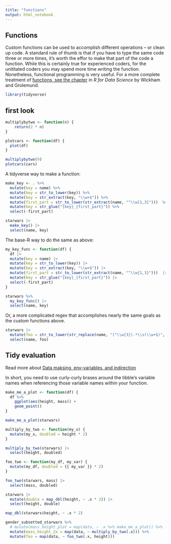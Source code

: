 ```yaml
---
title: "functions"
output: html_notebook
---
```


## Functions

Custom functions can be used to accomplish different operations -- or clean up code.  A standard rule of thumb is that if you have to type the same code three or more times, it's worth the effor to make that part of the code a function.  While this is certainly true for experienced coders, for the unititated coders you may spend more time writing the function. Nonetheless, functional programming is very useful.  For a more complete treatment of [functions, see the chapter](https://r4ds.had.co.nz/functions.html) in _R for Data Science_ by Wickham and Grolemund.

```r
library(tidyverse)
```


## first look

```r
multiplybytwo <- function(n) {
    return(2 * n)
}

plotcars <- function(df) {
  plot(df)
}

```

```r
multiplybytwo(9)
plotcars(cars)
```
A tidyverse way to make a function:

```r
make_key <- . %>% 
  mutate(key = name) %>%  
  mutate(key = str_to_lower(key)) %>%  
  mutate(key = str_extract(key, "\\w+$")) %>% 
  mutate(first_part = str_to_lower(str_extract(name, "^\\w{1,3}")))  %>% 
  mutate(key = str_glue("{key}_{first_part}")) %>% 
  select(-first_part)

starwars |>
  make_key() |>
  select(name, key)
```

The base-R way to do the same as above:

```r
my_key_func <- function(df) {
  df |> 
  mutate(key = name) |>  
  mutate(key = str_to_lower(key)) |>  
  mutate(key = str_extract(key, "\\w+$")) |> 
  mutate(first_part = str_to_lower(str_extract(name, "^\\w{1,3}")))  |> 
  mutate(key = str_glue("{key}_{first_part}")) |> 
  select(-first_part)
}

starwars %>% 
  my_key_func() |>
  select(name, key)
```

Or, a more complicated regex that accomplishes nearly the same goals as the custom functions above. 

```r
starwars |> 
  mutate(foo = str_to_lower(str_replace(name, "(^\\w{3}).*\\s(\\w+$)", "\\2_\\1"))) |>
  select(name, foo)
```

## Tidy evaluation

Read more about [Data maksing, env-variables, and indirection](https://dplyr.tidyverse.org/articles/programming.html#data-masking)

In short, you need to use curly-curly brases around the tibble's variable names when referencing those variable names within your function.

```r
make_me_a_plot <- function(df) {
  df %>% 
    ggplot(aes(height, mass)) +
    geom_point() 
}

make_me_a_plot(starwars)
```


```r
multiply_by_two <- function(my_x) {
  mutate(my_x, doubled = height * 2)
}

multiply_by_two(starwars) |>
  select(height, doubled)
```


```r
foo_two <- function(my_df, my_var) {
  mutate(my_df, doubled = {{ my_var }} * 2)
}

foo_two(starwars, mass) |>
  select(mass, doubled)
```

```r
starwars |>
  mutate(double = map_dbl(height, ~ .x * 2)) |>
  select(height, double)

map_dbl(starwars$height, ~ .x * 2)
```




```r
gender_subsetted_starwars %>% 
  # mutate(mass_height_plot = map(data, ~ .x %>% make_me_a_plot)) %>% 
  mutate(mass_height_2x = map(data, ~ multiply_by_two(.x))) %>%
  mutate(foo = map(data, ~ foo_two(.x, height))) 
```

